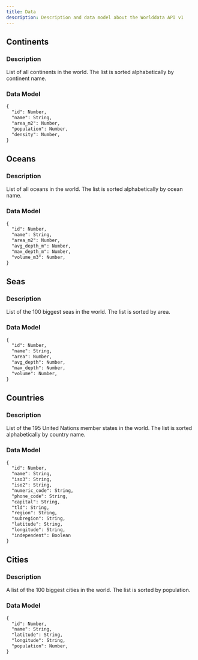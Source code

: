 ```yaml
---
title: Data
description: Description and data model about the Worlddata API v1
---
```



## Continents

### Description

List of all continents in the world. The list is sorted alphabetically by continent name.

### Data Model

```md filename="Version: V1" copy
{
  "id": Number,
  "name": String,
  "area_m2": Number,
  "population": Number,
  "density": Number,
}
```

## Oceans

### Description

List of all oceans in the world. The list is sorted alphabetically by ocean name.

### Data Model

```md filename="Version: V1" copy
{
  "id": Number,
  "name": String,
  "area_m2": Number,
  "avg_depth_m": Number,
  "max_depth_m": Number,
  "volume_m3": Number,
}
```

## Seas

### Description

List of the 100 biggest seas in the world. The list is sorted by area.

### Data Model

```md filename="Version: V1" copy
{
  "id": Number,
  "name": String,
  "area": Number,
  "avg_depth": Number,
  "max_depth": Number,
  "volume": Number,
}
```

## Countries

### Description

List of the 195 United Nations member states in the world. The list is sorted alphabetically by country name.

### Data Model

```md filename="Version: V1" copy
{
  "id": Number,
  "name": String,
  "iso3": String,
  "iso2": String,
  "numeric_code": String,
  "phone_code": String,
  "capital": String,
  "tld": String,
  "region": String,
  "subregion": String,
  "latitude": String,
  "longitude": String,
  "independent": Boolean
}
```

## Cities

### Description

A list of the 100 biggest cities in the world. The list is sorted by population.

### Data Model

```md filename="Version: V1" copy
{
  "id": Number,
  "name": String,
  "latitude": String,
  "longitude": String,
  "population": Number,
}
```